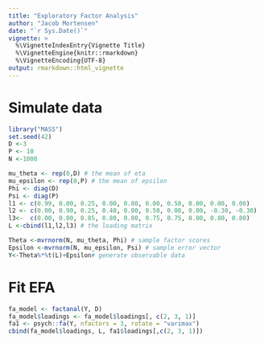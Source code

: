 ```yaml
---
title: "Exploratory Factor Analysis"
author: "Jacob Mortensen"
date: "`r Sys.Date()`"
vignette: >
  %\VignetteIndexEntry{Vignette Title}
  %\VignetteEngine{knitr::rmarkdown}
  %\VignetteEncoding{UTF-8}
output: rmarkdown::html_vignette
---
```

# Simulate data
```r
library("MASS")
set.seed(42)
D <-3
P <- 10 
N <-1000

mu_theta <- rep(0,D) # the mean of eta
mu_epsilon <- rep(0,P) # the mean of epsilon
Phi <- diag(D)
Psi <- diag(P)
l1 <- c(0.99, 0.00, 0.25, 0.00, 0.80, 0.00, 0.50, 0.00, 0.00, 0.00)
l2 <- c(0.00, 0.90, 0.25, 0.40, 0.00, 0.50, 0.00, 0.00, -0.30, -0.30)
l3<-  c(0.00, 0.00, 0.85, 0.80, 0.00, 0.75, 0.75, 0.00, 0.80, 0.80)
L <-cbind(l1,l2,l3) # the loading matrix

Theta <-mvrnorm(N, mu_theta, Phi) # sample factor scores
Epsilon <-mvrnorm(N, mu_epsilon, Psi) # sample error vector
Y<-Theta%*%t(L)+Epsilon# generate observable data
```

# Fit EFA
```r
fa_model <- factanal(Y, D)
fa_model$loadings <- fa_model$loadings[, c(2, 3, 1)]
fa1 <- psych::fa(Y, nfactors = 3, rotate = "varimax")
cbind(fa_model$loadings, L, fa1$loadings[,c(2, 3, 1)])
```

